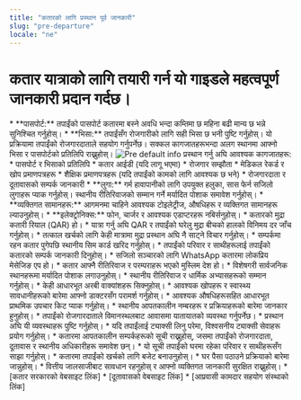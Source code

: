 ```yaml
---
title: "कतारको लागि प्रस्थान पूर्व जानकारी"
slug: "pre-departure"
locale: "ne"
---
```


<h1 className="text-4xl font-bold mb-8">कतार यात्राको लागि तयारी गर्न यो गाइडले महत्वपूर्ण जानकारी प्रदान गर्दछ।</h1>

<SectionContainer title="भिसा र पासपोर्ट आवश्यकताहरू" slug="visa-passport">
  * **पासपोर्ट:** तपाईंको पासपोर्ट कतारमा बस्ने अवधि भन्दा कम्तिमा छ महिना बढी मान्य छ भन्ने सुनिश्चित गर्नुहोस्। 
  * **भिसा:** तपाईंसँग रोजगारीको लागि सही भिसा छ भनी पुष्टि गर्नुहोस्। यो प्रक्रियामा तपाईंको रोजगारदाताले सहयोग गर्नुपर्नेछ। 
  सक्कल कागजातहरूभन्दा अलग स्थानमा आफ्नो भिसा र पासपोर्टको प्रतिलिपि राख्नुहोस्।
</SectionContainer>

<img src="/preflight.png" alt="Pre default info" className="w-full max-w-2xl mx-auto h-auto my-8" />

<SectionContainer title="महत्वपूर्ण कागजातहरू" slug="documents">
  प्रस्थान गर्नु अघि आवश्यक कागजातहरू:
  * पासपोर्ट र भिसाको प्रतिलिपि 
  * कतार आईडी (यदि लागू भएमा) 
  * रोजगार सम्झौता 
  * मेडिकल रेकर्ड र खोप प्रमाणपत्रहरू 
  * शैक्षिक प्रमाणपत्रहरू (यदि तपाईंको कामको लागि आवश्यक छ भने) 
  * रोजगारदाता र दूतावासको सम्पर्क जानकारी
</SectionContainer>

<SectionContainer title="के प्याक गर्ने" slug="packing">
  * **लुगा:** गर्म हावापानीको लागि उपयुक्त हलुका, सास फेर्न सजिलो लुगाहरू प्याक गर्नुहोस्। स्थानीय रीतिरिवाजको सम्मान गर्ने मर्यादित पोशाक समावेश गर्नुहोस्। 
  * **व्यक्तिगत सामानहरू:** आगमनमा चाहिने आवश्यक टोइलेट्रीज, औषधिहरू र व्यक्तिगत सामानहरू ल्याउनुहोस्। 
  * **इलेक्ट्रोनिक्स:** फोन, चार्जर र आवश्यक एडाप्टरहरू नबिर्सनुहोस्।
</SectionContainer>

<SectionContainer title="मुद्रा र विनिमय दर" slug="currency">
  * कतारको मुद्रा कतारी रियाल (QAR) हो। 
  * यात्रा गर्नु अघि QAR र तपाईंको घरेलु मुद्रा बीचको हालको विनिमय दर जाँच गर्नुहोस्। 
  * तत्काल खर्चको लागि केही मात्रामा मुद्रा प्रस्थान अघि नै साट्ने विचार गर्नुहोस्।
</SectionContainer>

<SectionContainer title="सञ्चार" slug="communication">
  * सम्पर्कमा रहन कतार पुगेपछि स्थानीय सिम कार्ड खरिद गर्नुहोस्। 
  * तपाईंको परिवार र साथीहरूलाई तपाईंको कतारको सम्पर्क जानकारी दिनुहोस्। 
  * सजिलो सञ्चारको लागि WhatsApp कतारमा लोकप्रिय मेसेजिङ एप हो।
</SectionContainer>

<SectionContainer title="सांस्कृतिक जागरूकता" slug="cultural">
  * कतार आफ्नै रीतिरिवाज र परम्पराहरू भएको मुस्लिम देश हो। 
  * विशेषगरी सार्वजनिक स्थानहरूमा मर्यादित पोशाक लगाउनुहोस्। 
  * स्थानीय रीतिरिवाज र धार्मिक अभ्यासहरूको सम्मान गर्नुहोस्। 
  * केही आधारभूत अरबी वाक्यांशहरू सिक्नुहोस्।
</SectionContainer>

<SectionContainer title="स्वास्थ्य र सुरक्षा" slug="health-safety">
  * आवश्यक खोपहरू र स्वास्थ्य सावधानीहरूको बारेमा आफ्नो डाक्टरसँग परामर्श गर्नुहोस्। 
  * आवश्यक औषधिहरूसहित आधारभूत प्राथमिक उपचार किट प्याक गर्नुहोस्। 
  * स्थानीय आपतकालीन नम्बरहरू र प्रक्रियाहरूको बारेमा जानकार हुनुहोस्।
</SectionContainer>

<SectionContainer title="आगमनमा यातायात" slug="transportation">
  * तपाईंको रोजगारदाताले विमानस्थलबाट आवासमा यातायातको व्यवस्था गर्नुपर्नेछ। 
  * प्रस्थान अघि यी व्यवस्थाहरू पुष्टि गर्नुहोस्। 
  * यदि तपाईंलाई ट्याक्सी लिनु परेमा, विश्वसनीय ट्याक्सी सेवाहरू प्रयोग गर्नुहोस्।
</SectionContainer>

<SectionContainer title="आपतकालीन सम्पर्कहरू" slug="emergency-contacts">
  * कतारमा आपतकालीन सम्पर्कहरूको सूची राख्नुहोस्, जसमा तपाईंको रोजगारदाता, दूतावास र स्थानीय अधिकारीहरू समावेश छन्। 
  * यो सूची तपाईंको घरमा रहेका परिवार र साथीहरूसँग साझा गर्नुहोस्।
</SectionContainer>

<SectionContainer title="वित्तीय योजना" slug="financial-planning">
  * कतारमा तपाईंको खर्चको लागि बजेट बनाउनुहोस्। 
  * घर पैसा पठाउने प्रक्रियाको बारेमा जान्नुहोस्। 
  * वित्तीय जालसाजीबाट सावधान रहनुहोस् र आफ्नो व्यक्तिगत जानकारी सुरक्षित राख्नुहोस्।
</SectionContainer>

<SectionContainer title="थप स्रोतहरू" slug="resources">
  * [कतार सरकारको वेबसाइट लिंक] 
  * [दूतावासको वेबसाइट लिंक] 
  * [आप्रवासी कामदार सहयोग संस्थाको लिंक]
</SectionContainer>
